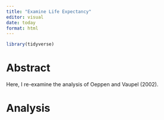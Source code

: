 ```yaml
---
title: "Examine Life Expectancy"
editor: visual
date: today
format: html
---
```

```r
library(tidyverse)
```


# Abstract

Here, I re-examine the analysis of Oeppen and Vaupel (2002).

# Analysis
